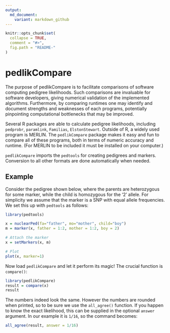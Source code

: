 ---
output:
  md_document:
    variant: markdown_github
---

<!-- README.md is generated from README.Rmd. Please edit that file -->

```{r, echo = FALSE}
knitr::opts_chunk$set(
  collapse = TRUE,
  comment = "#>",
  fig.path = "README-"
)
```

# pedlikCompare

The purpose of pedlikCompare is to facilitate comparisons of software computing pedigree likelihoods. Such comparisons are invaluable for software developers, giving numerical validation of the implemented algorithms. Furthermore, by comparing runtimes one may identify and document strengths and weaknesses of each programs, potentially pinpointing computational bottlenecks that may be improved.

Several R packages are able to calculate pedigree likelihoods, including `pedprobr`, `paramlink`, 
`Familias`, `ElstonStewart`. Outside of R, a widely used program is MERLIN. The `pedlikCompare` package makes it
easy and fun to compare all of these programs, both in terms of numeric accuracy and runtime. (For MERLIN to be included it must be installed on your computer.)

`pedlikCompare` imports the `pedtools` for creating pedigrees and markers. Conversion to all other formats are done automatically when needed.

## Example

Consider the pedigree shown below, where the parents are heterozygous for some marker, while the child is homozygous for the '2' allele. For simplicity we assume that the marker is a SNP with equal allele frequencies. We set this up with `pedtools` as follows:

```{r example-setup,  fig.align="center", fig.width = 2.5, fig.height = 3}
library(pedtools)

x = nuclearPed(fa="father", mo="mother", child="boy")
m = marker(x, father = 1:2, mother = 1:2, boy = 2)

# Attach the marker
x = setMarkers(x, m)

# Plot
plot(x, marker=1)
```

Now load `pedlikCompare` and let it perform its magic! The crucial function is `compare()`:
```{r}
library(pedlikCompare)
result = compare(x)
result
```
The numbers indeed look the same. However the numbers are rounded when printed, so to be sure we use the `all_agree()` function. If you happen to know the exact likelihood, this can be supplied in the optional `answer` argument. In our example it is `1/16`, so the command becomes:
```{r}
all_agree(result, answer = 1/16)
```

